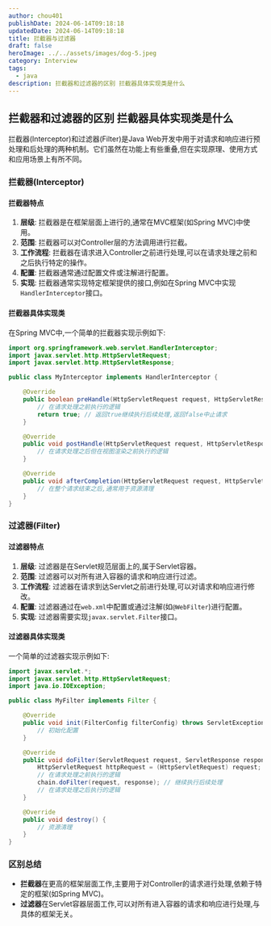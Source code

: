 ```yaml
---
author: chou401
publishDate: 2024-06-14T09:18:18
updatedDate: 2024-06-14T09:18:18
title: 拦截器与过滤器
draft: false
heroImage: ../../assets/images/dog-5.jpeg
category: Interview
tags:
  - java
description: 拦截器和过滤器的区别 拦截器具体实现类是什么
---
```


## 拦截器和过滤器的区别 拦截器具体实现类是什么

拦截器(Interceptor)和过滤器(Filter)是Java Web开发中用于对请求和响应进行预处理和后处理的两种机制。它们虽然在功能上有些重叠,但在实现原理、使用方式和应用场景上有所不同。

### 拦截器(Interceptor)

#### 拦截器特点

1. **层级**: 拦截器是在框架层面上进行的,通常在MVC框架(如Spring MVC)中使用。
2. **范围**: 拦截器可以对Controller层的方法调用进行拦截。
3. **工作流程**: 拦截器在请求进入Controller之前进行处理,可以在请求处理之前和之后执行特定的操作。
4. **配置**: 拦截器通常通过配置文件或注解进行配置。
5. **实现**: 拦截器通常实现特定框架提供的接口,例如在Spring MVC中实现`HandlerInterceptor`接口。

#### 拦截器具体实现类

在Spring MVC中,一个简单的拦截器实现示例如下:

```java
import org.springframework.web.servlet.HandlerInterceptor;
import javax.servlet.http.HttpServletRequest;
import javax.servlet.http.HttpServletResponse;

public class MyInterceptor implements HandlerInterceptor {

    @Override
    public boolean preHandle(HttpServletRequest request, HttpServletResponse response, Object handler) throws Exception {
        // 在请求处理之前执行的逻辑
        return true; // 返回true继续执行后续处理,返回false中止请求
    }

    @Override
    public void postHandle(HttpServletRequest request, HttpServletResponse response, Object handler, ModelAndView modelAndView) throws Exception {
        // 在请求处理之后但在视图渲染之前执行的逻辑
    }

    @Override
    public void afterCompletion(HttpServletRequest request, HttpServletResponse response, Object handler, Exception ex) throws Exception {
        // 在整个请求结束之后,通常用于资源清理
    }
}
```

### 过滤器(Filter)

#### 过滤器特点

1. **层级**: 过滤器是在Servlet规范层面上的,属于Servlet容器。
2. **范围**: 过滤器可以对所有进入容器的请求和响应进行过滤。
3. **工作流程**: 过滤器在请求到达Servlet之前进行处理,可以对请求和响应进行修改。
4. **配置**: 过滤器通过在`web.xml`中配置或通过注解(如`@WebFilter`)进行配置。
5. **实现**: 过滤器需要实现`javax.servlet.Filter`接口。

#### 过滤器具体实现类

一个简单的过滤器实现示例如下:

```java
import javax.servlet.*;
import javax.servlet.http.HttpServletRequest;
import java.io.IOException;

public class MyFilter implements Filter {

    @Override
    public void init(FilterConfig filterConfig) throws ServletException {
        // 初始化配置
    }

    @Override
    public void doFilter(ServletRequest request, ServletResponse response, FilterChain chain) throws IOException, ServletException {
        HttpServletRequest httpRequest = (HttpServletRequest) request;
        // 在请求处理之前执行的逻辑
        chain.doFilter(request, response); // 继续执行后续处理
        // 在请求处理之后执行的逻辑
    }

    @Override
    public void destroy() {
        // 资源清理
    }
}
```

### 区别总结

- **拦截器**在更高的框架层面工作,主要用于对Controller的请求进行处理,依赖于特定的框架(如Spring MVC)。
- **过滤器**在Servlet容器层面工作,可以对所有进入容器的请求和响应进行处理,与具体的框架无关。

